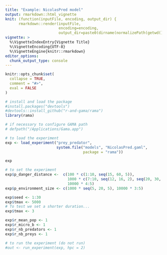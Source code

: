 ```yaml
---
title: "Example: NicolasPred model"
output: rmarkdown::html_vignette
knit: (function(inputFile, encoding, output_dir) { 
      rmarkdown::render(inputFile,
                        encoding=encoding, 
                        output_dir=paste0(dirname(normalizePath(getwd())), "/inst/doc"))})
vignette: >
  %\VignetteIndexEntry{Vignette Title}
  %\VignetteEncoding{UTF-8}
  %\VignetteEngine{knitr::rmarkdown}
editor_options: 
  chunk_output_type: console
---
```


```r
knitr::opts_chunk$set(
  collapse = TRUE,
  comment = "#>",
  eval = FALSE
)
```

```r
# install and load the package
#install.packages("devtools")
#devtools::install_github("r-and-gama/rama")
library(rama)

# if necessary to configure GAMA path
# defpath("/Applications/Gama.app")
```

```r
# to load the experiment
exp <- load_experiment("prey_predator",
                       system.file("models", "NicolasPred.gaml",
                                   package = "rama"))

exp

# to set the experiment
exp$p_danger_distance <-  c(100 * c(1:10, seq(15, 60, 5)),
                            1000 * c(7:10, seq(12, 16, 2), seq(20, 30, 5)),
                            10000 * 4:5)
exp$p_environment_size <- c(1000 * seq(5, 20, 5), 10000 * 3:5)

exp$seed <- 1:30
exp$tmax <- 5000
# To test we set a shorter duration...
exp$tmax <- 3

exp$r_mean_pop <- 1
exp$r_micro_b <- 1
exp$r_nb_predators <- 1
exp$r_nb_preys <- 1

# to run the experiment (do not run)
#out <- run_experiment(exp, hpc = 2)
```
